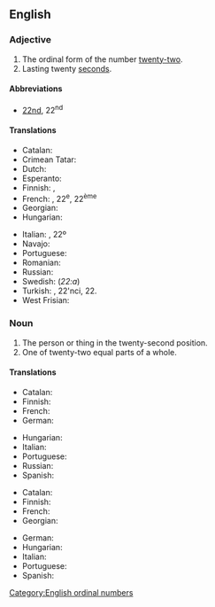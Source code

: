 ==English==
{{number box|en|22}}

===Adjective===
{{en-adj|-}}

# The ordinal form of the number [[twenty-two]].
# Lasting twenty [[second]]s.

====Abbreviations====
* [[22nd]], 22<sup>nd</sup>

====Translations====
{{trans-top|the ordinal form of the number twenty-two}}
* Catalan: {{t+|ca|vint-i-dosè}}
* Crimean Tatar: {{t|crh|yigirmi ekinci}}
* Dutch: {{t+|nl|tweeëntwintigste}}
* Esperanto: {{t|eo|dudek-dua}}
* Finnish: {{t|fi|kahdeskymmenestoinen}}, {{t|fi|kahdeskymmeneskahdes}}
* French: {{t+|fr|vingt-deuxième}}, 22<sup>e</sup>, 22<sup>ème</sup>
* Georgian: {{t|ka|ოცდამეორე|sc=Geor}}
* Hungarian: {{t+|hu|huszonkettedik}}
{{trans-mid}}
* Italian: {{t+|it|ventiduesimo}}, 22º
* Navajo: {{t|nv|naadįįnaaki góneʼ}}
* Portuguese: {{t|pt|[[vigésimo]] [[segundo]]}}
* Romanian: {{t|ro|douăzeci și doilea}}
* Russian: {{t|ru|два́дцать второ́й}}
* Swedish: {{t+|sv|tjugoandra}} (''22:a'')
* Turkish: {{t|tr|yirmi ikinci}}, 22'nci, 22.
* West Frisian: {{t|fy|twaentweintichste}}
{{trans-bottom}}

===Noun===
{{en-noun}}

# The person or thing in the twenty-second position.
# One of twenty-two equal parts of a whole.

====Translations====
{{trans-top|person or thing in the twenty-second position}}
* Catalan: {{t+|ca|vint-i-dosè|m}}
* Finnish: {{t|fi|kahdeskymmenestoinen}}
* French: {{t+|fr|vingt-deuxième|m|f}}
* German: {{t+|de|zweiundzwanzigste}}
{{trans-mid}}
* Hungarian: {{t+|hu|huszonkettedik}}
* Italian: {{t+|it|ventiduesimo|m}}
* Portuguese: {{t|pt|[[vigésimo]] [[segundo]]|m}}
* Russian: {{t|ru|два́дцать второ́й}}
* Spanish: {{t|es|vigésimo segundo}}
{{trans-bottom}}

{{trans-top|one of twenty-two equal parts of a whole}}
* Catalan: {{t+|ca|vint-i-dosè|m}}
* Finnish: {{t|fi|kahdeskymmeneskahdesosa}}
* French: {{t+|fr|vingt-deuxième|m}}
* Georgian: {{t|ka|ოცდამეორედი}}
{{trans-mid}}
* German: {{t|de|Zweiundzwanzigstel|n}}
* Hungarian: {{t|hu|huszonketted}}
* Italian: {{t+|it|ventiduesimo|m}}
* Portuguese: {{t|pt|[[vinte]] [[e]] [[dois]] [[avos]]|m}}
* Spanish: {{t|es|vigésimo segundo}}
{{trans-bottom}}

[[Category:English ordinal numbers]]